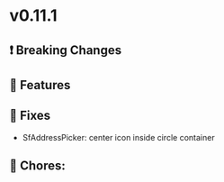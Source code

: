 
<Meta title="Releases/v0.11.x - Latest Minor/v0.11.1 - Latest/Change log" />

# v0.11.1

## ❗ Breaking Changes


## 🚀 Features


## 🐛 Fixes

- SfAddressPicker: center icon inside circle container

## 🧹 Chores:


